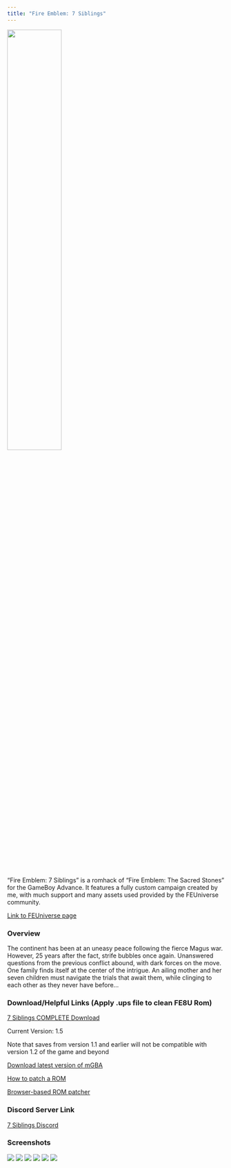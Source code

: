 ```yaml
---
title: "Fire Emblem: 7 Siblings"
---
```


<img src="media/title_big.png" style="width:50%">

"Fire Emblem: 7 Siblings" is a romhack of "Fire Emblem: The Sacred Stones" for the GameBoy Advance. It features a fully custom campaign created by me, with much support and many assets used provided by the FEUniverse community.

<a href="https://feuniverse.us/t/fe8-fire-emblem-7-siblings-complete-let-the-feast-begin/5015">Link to FEUniverse page</a>

### Overview 

The continent has been at an uneasy peace following the fierce Magus war. However, 25 years after the fact, strife bubbles once again. Unanswered questions from the previous conflict abound, with dark forces on the move. One family finds itself at the center of the intrigue. An ailing mother and her seven children must navigate the trials that await them, while clinging to each other as they never have before...

### Download/Helpful Links (Apply .ups file to clean FE8U Rom)

<a href="https://www.dropbox.com/s/40g41dvx7pb3sjv/7S_COMPLETE.zip?dl=0">7 Siblings COMPLETE Download</a>

Current Version: 1.5

Note that saves from version 1.1 and earlier will not be compatible with version 1.2 of the game and beyond

<a href="https://mgba.io/downloads.html">Download latest version of mGBA</a>

<a href="https://feuniverse.us/t/how-to-patch-a-rom-v5/10329">How to patch a ROM</a>

<a href="https://www.marcrobledo.com/RomPatcher.js/">Browser-based ROM patcher</a>

### Discord Server Link

<a href="https://discord.com/invite/UVVRkcb">7 Siblings Discord</a>

### Screenshots

<img src="media/prologue_map.png">  <img src="media/arianna_shoot_monster.png">
<img src="media/continent_art.png"> <img src="media/custom_nancy_anim.png">
<img src="media/5x_gaiden_chapter.png"> <img src="media/will_fire.gif">

